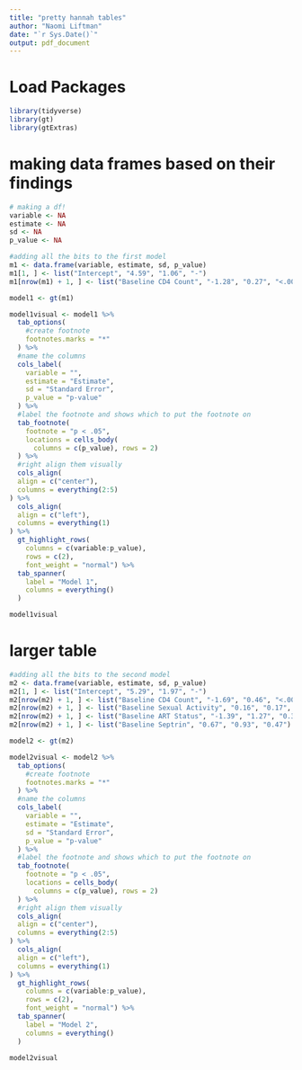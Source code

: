 ```yaml
---
title: "pretty hannah tables"
author: "Naomi Liftman"
date: "`r Sys.Date()`"
output: pdf_document
---
```

# Load Packages
```r
library(tidyverse)
library(gt)
library(gtExtras)
```

# making data frames based on their findings
```r
# making a df!
variable <- NA
estimate <- NA
sd <- NA
p_value <- NA

#adding all the bits to the first model
m1 <- data.frame(variable, estimate, sd, p_value)
m1[1, ] <- list("Intercept", "4.59", "1.06", "-")
m1[nrow(m1) + 1, ] <- list("Baseline CD4 Count", "-1.28", "0.27", "<.001")

model1 <- gt(m1)

model1visual <- model1 %>% 
  tab_options(
    #create footnote
    footnotes.marks = "*"
  ) %>% 
  #name the columns
  cols_label(
    variable = "",
    estimate = "Estimate",
    sd = "Standard Error",
    p_value = "p-value"
  ) %>% 
  #label the footnote and shows which to put the footnote on 
  tab_footnote(
    footnote = "p < .05",
    locations = cells_body(
      columns = c(p_value), rows = 2) 
  ) %>% 
  #right align them visually
  cols_align(
  align = c("center"),
  columns = everything(2:5)
) %>% 
  cols_align(
  align = c("left"),
  columns = everything(1)
) %>% 
  gt_highlight_rows(
    columns = c(variable:p_value),
    rows = c(2), 
    font_weight = "normal") %>% 
  tab_spanner(
    label = "Model 1",
    columns = everything()
  ) 

model1visual
```

# larger table

```r
#adding all the bits to the second model
m2 <- data.frame(variable, estimate, sd, p_value)
m2[1, ] <- list("Intercept", "5.29", "1.97", "-")
m2[nrow(m2) + 1, ] <- list("Baseline CD4 Count", "-1.69", "0.46", "<.001")
m2[nrow(m2) + 1, ] <- list("Baseline Sexual Activity", "0.16", "0.17", "0.33")
m2[nrow(m2) + 1, ] <- list("Baseline ART Status", "-1.39", "1.27", "0.32")
m2[nrow(m2) + 1, ] <- list("Baseline Septrin", "0.67", "0.93", "0.47")

model2 <- gt(m2)

model2visual <- model2 %>% 
  tab_options(
    #create footnote
    footnotes.marks = "*"
  ) %>% 
  #name the columns
  cols_label(
    variable = "",
    estimate = "Estimate",
    sd = "Standard Error",
    p_value = "p-value"
  ) %>% 
  #label the footnote and shows which to put the footnote on 
  tab_footnote(
    footnote = "p < .05",
    locations = cells_body(
      columns = c(p_value), rows = 2) 
  ) %>% 
  #right align them visually
  cols_align(
  align = c("center"),
  columns = everything(2:5)
) %>% 
  cols_align(
  align = c("left"),
  columns = everything(1)
) %>% 
  gt_highlight_rows(
    columns = c(variable:p_value),
    rows = c(2), 
    font_weight = "normal") %>% 
  tab_spanner(
    label = "Model 2",
    columns = everything()
  ) 

model2visual
```


